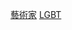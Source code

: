 {{Portal|LGBT}}
{{Portal|藝術}}
{{Commons category|LGBT artists}}
{{Commonscat|LGBT artists}}

[[Category:各職業LGBT人物|藝術家]]
[[Category:各类型艺术家‎|LGBT]]